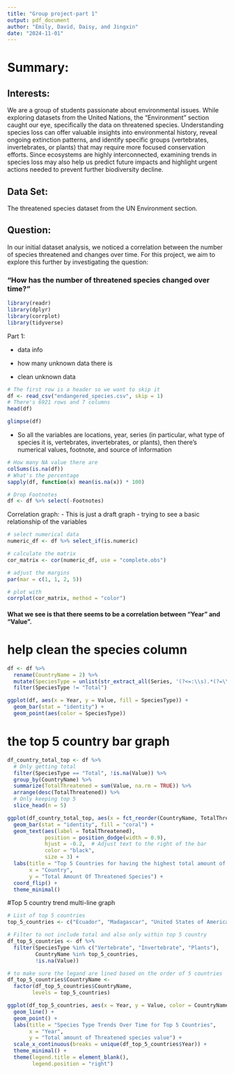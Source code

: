 ```yaml
---
title: "Group project-part 1"
output: pdf_document
author: "Emily, David, Daisy, and Jingxin"
date: "2024-11-01"
---
```


# Summary:

## Interests: 

We are a group of students passionate about environmental issues. While exploring datasets from the United Nations, the "Environment" section caught our eye, specifically the data on threatened species. Understanding species loss can offer valuable insights into environmental history, reveal ongoing extinction patterns, and identify specific groups (vertebrates, invertebrates, or plants) that may require more focused conservation efforts. Since ecosystems are highly interconnected, examining trends in species loss may also help us predict future impacts and highlight urgent actions needed to prevent further biodiversity decline.

## Data Set: 

The threatened species dataset from the UN Environment section.

## Question: 

In our initial dataset analysis, we noticed a correlation between the number of species threatened and changes over time. For this project, we aim to explore this further by investigating the question:

### "How has the number of threatened species changed over time?"

```r
library(readr)
library(dplyr)
library(corrplot)
library(tidyverse)
```

Part 1:

-   data info

-   how many unknown data there is

-   clean unknown data

```r
# The first row is a header so we want to skip it
df <- read_csv("endangered_species.csv", skip = 1)
# There's 6921 rows and 7 columns  
head(df)
```

```r
glimpse(df)
```

-   So all the variables are locations, year, series (in particular, what type of species it is, vertebrates, invertebrates, or plants), then there's numerical values, footnote, and source of information

```r
# How many NA value there are 
colSums(is.na(df))
# What's the percentage
sapply(df, function(x) mean(is.na(x)) * 100)
```

```r
# Drop Footnotes
df <- df %>% select(-Footnotes)
```

Correlation graph: - This is just a draft graph - trying to see a basic relationship of the variables

```r

# select numerical data
numeric_df <- df %>% select_if(is.numeric)

# calculate the matrix
cor_matrix <- cor(numeric_df, use = "complete.obs")

# adjust the margins 
par(mar = c(1, 1, 2, 5)) 

# plot with
corrplot(cor_matrix, method = "color")
```

#### What we see is that there seems to be a correlation between "Year" and "Value".

# help clean the species column
```r
df <- df %>%
  rename(CountryName = 2) %>%
  mutate(SpeciesType = unlist(str_extract_all(Series, '(?<=:\\s).*(?=\\s\\()'))) %>%
  filter(SpeciesType != "Total")

ggplot(df, aes(x = Year, y = Value, fill = SpeciesType)) + 
  geom_bar(stat = "identity") +
  geom_point(aes(color = SpeciesType))
```

# the top 5 country bar graph
```r
df_country_total_top <- df %>%
  # Only getting total
  filter(SpeciesType == "Total", !is.na(Value)) %>%  
  group_by(CountryName) %>%
  summarize(TotalThreatened = sum(Value, na.rm = TRUE)) %>%
  arrange(desc(TotalThreatened)) %>%
  # Only keeping top 5
  slice_head(n = 5)  

ggplot(df_country_total_top, aes(x = fct_reorder(CountryName, TotalThreatened), y = TotalThreatened)) +
  geom_bar(stat = "identity", fill = "coral") +
  geom_text(aes(label = TotalThreatened), 
            position = position_dodge(width = 0.9), 
            hjust = -0.2,  # Adjust text to the right of the bar
            color = "black", 
            size = 3) +
  labs(title = "Top 5 Countries for having the highest total amount of threatened species",
       x = "Country",
       y = "Total Amount Of Threatened Species") +
  coord_flip() +
  theme_minimal()
```
#Top 5 country trend multi-line graph
```r
# List of top 5 countries
top_5_countries <- c("Ecuador", "Madagascar", "United States of America","Indonesia", "Malaysia")

# Filter to not include total and also only within top 5 country
df_top_5_countries <- df %>%
  filter(SpeciesType %in% c("Vertebrate", "Invertebrate", "Plants"), 
         CountryName %in% top_5_countries, 
         !is.na(Value)) 

# to make sure the legand are lined based on the order of 5 countries
df_top_5_countries$CountryName <-
  factor(df_top_5_countries$CountryName,
        levels = top_5_countries)

ggplot(df_top_5_countries, aes(x = Year, y = Value, color = CountryName, group = CountryName)) +
  geom_line() +
  geom_point() +
  labs(title = "Species Type Trends Over Time for Top 5 Countries",
       x = "Year",
       y = "Total amount of Threatened species value") +
  scale_x_continuous(breaks = unique(df_top_5_countries$Year)) +
  theme_minimal() +
  theme(legend.title = element_blank(), 
        legend.position = "right") 
```
